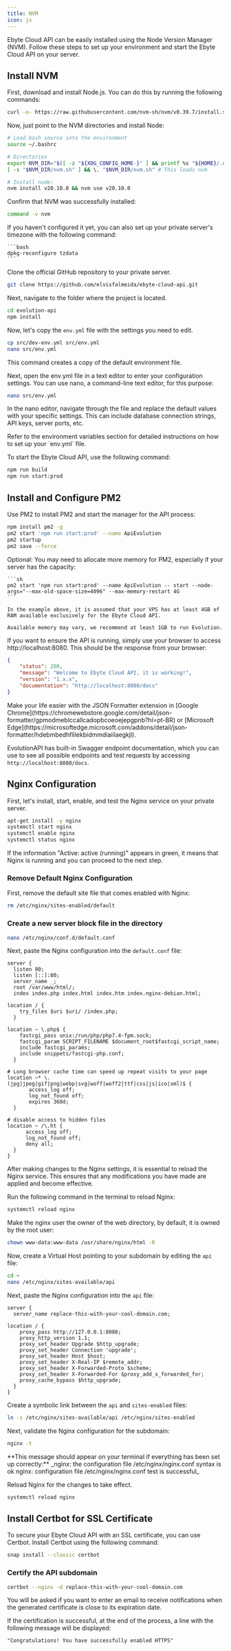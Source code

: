 ```yaml
---
title: NVM
icon: js
---
```


Ebyte Cloud API can be easily installed using the Node Version Manager (NVM). Follow these steps to set up your environment and start the Ebyte Cloud API on your server.

## Install NVM

First, download and install Node.js. You can do this by running the following commands:

```bash
curl -o- https://raw.githubusercontent.com/nvm-sh/nvm/v0.39.7/install.sh | bash
```

Now, just point to the NVM directories and install Node:

```bash Terminal
# Load bash source into the environment
source ~/.bashrc

# Directories
export NVM_DIR="$([ -z "${XDG_CONFIG_HOME-}" ] && printf %s "${HOME}/.nvm" || printf %s "${XDG_CONFIG_HOME}/nvm")"
[ -s "$NVM_DIR/nvm.sh" ] && \. "$NVM_DIR/nvm.sh" # This loads nvm

# Install node:
nvm install v20.10.0 && nvm use v20.10.0
```

Confirm that NVM was successfully installed:

```bash
command -v nvm
```

<Info>
    If you haven't configured it yet, you can also set up your private server's timezone with the following command:

    ```bash
    dpkg-reconfigure tzdata
    ```
</Info>

Clone the official GitHub repository to your private server.

```bash
git clone https://github.com/elvisfalmeida/ebyte-cloud-api.git
```

Next, navigate to the folder where the project is located.

```bash
cd evolution-api
npm install
```

Now, let's copy the `env.yml` file with the settings you need to edit.

```bash
cp src/dev-env.yml src/env.yml
nano src/env.yml
```

This command creates a copy of the default environment file.

Next, open the env.yml file in a text editor to enter your configuration settings. You can use nano, a command-line text editor, for this purpose:

```bash
nano src/env.yml
```

In the nano editor, navigate through the file and replace the default values with your specific settings. This can include database connection strings, API keys, server ports, etc.

<Info>
    Refer to the environment variables section for detailed instructions on how to set up your `env.yml` file.
</Info>

To start the Ebyte Cloud API, use the following command:

```bash
npm run build
npm run start:prod
```

## Install and Configure PM2

Use PM2 to install PM2 and start the manager for the API process:

```bash Terminal
npm install pm2 -g
pm2 start 'npm run start:prod' --name ApiEvolution
pm2 startup
pm2 save --force
```

<Info>
    Optional:
    You may need to allocate more memory for PM2, especially if your server has the capacity:

    ```sh
    pm2 start 'npm run start:prod' --name ApiEvolution -- start --node-args="--max-old-space-size=4096" --max-memory-restart 4G
    ```

    In the example above, it is assumed that your VPS has at least 4GB of RAM available exclusively for the Ebyte Cloud API.

    Available memory may vary, we recommend at least 1GB to run Evolution.
</Info>

If you want to ensure the API is running, simply use your browser to access http://localhost:8080. This should be the response from your browser:

```json http://localhost:8080/
{
    "status": 200,
    "message": "Welcome to Ebyte Cloud API, it is working!",
    "version": "1.x.x",
    "documentation": "http://localhost:8080/docs"
}
```

<Tip>
    Make your life easier with the JSON Formatter extension in [Google Chrome](https://chromewebstore.google.com/detail/json-formatter/gpmodmeblccallcadopbcoeoejepgpnb?hl=pt-BR) or [Microsoft Edge](https://microsoftedge.microsoft.com/addons/detail/json-formatter/hdebmbedhflilekbidmmdiaiilaegkjl).
</Tip>

EvolutionAPI has built-in Swagger endpoint documentation, which you can use to see all possible endpoints and test requests by accessing `http://localhost:8080/docs`.

## Nginx Configuration

First, let's install, start, enable, and test the Nginx service on your private server.

```bash Terminal
apt-get install -y nginx
systemctl start nginx
systemctl enable nginx
systemctl status nginx
```

If the information "Active: active (running)" appears in green, it means that Nginx is running and you can proceed to the next step.

### Remove Default Nginx Configuration

First, remove the default site file that comes enabled with Nginx:

```bash
rm /etc/nginx/sites-enabled/default
```

### Create a new server block file in the directory

```bash
nano /etc/nginx/conf.d/default.conf
```

Next, paste the Nginx configuration into the `default.conf` file:

```nginx /etc/nginx/conf.d/default.conf
server {
  listen 80;
  listen [::]:80;
  server_name _;
  root /var/www/html/;
  index index.php index.html index.htm index.nginx-debian.html;

location / {
    try_files $uri $uri/ /index.php;
  }

location ~ \.php$ {
    fastcgi_pass unix:/run/php/php7.4-fpm.sock;
    fastcgi_param SCRIPT_FILENAME $document_root$fastcgi_script_name;
    include fastcgi_params;
    include snippets/fastcgi-php.conf;
  }

# Long browser cache time can speed up repeat visits to your page
location ~* \.(jpg|jpeg|gif|png|webp|svg|woff|woff2|ttf|css|js|ico|xml)$ {
       access_log off;
       log_not_found off;
       expires 360d;
  }

# disable access to hidden files
location ~ /\.ht {
      access_log off;
      log_not_found off;
      deny all;
  }
}
```

After making changes to the Nginx settings, it is essential to reload the Nginx service. This ensures that any modifications you have made are applied and become effective.

Run the following command in the terminal to reload Nginx:

```bash
systemctl reload nginx
```

Make the nginx user the owner of the web directory, by default, it is owned by the root user:

```bash
chown www-data:www-data /usr/share/nginx/html -R
```

Now, create a Virtual Host pointing to your subdomain by editing the `api` file:

```bash
cd ~
nano /etc/nginx/sites-available/api
```

Next, paste the Nginx configuration into the `api` file:

```nginx /etc/nginx/sites-available/api
server {
  server_name replace-this-with-your-cool-domain.com;

location / {
    proxy_pass http://127.0.0.1:8080;
    proxy_http_version 1.1;
    proxy_set_header Upgrade $http_upgrade;
    proxy_set_header Connection 'upgrade';
    proxy_set_header Host $host;
    proxy_set_header X-Real-IP $remote_addr;
    proxy_set_header X-Forwarded-Proto $scheme;
    proxy_set_header X-Forwarded-For $proxy_add_x_forwarded_for;
    proxy_cache_bypass $http_upgrade;
  }
}
```

Create a symbolic link between the `api` and `sites-enabled` files:

```bash
ln -s /etc/nginx/sites-available/api /etc/nginx/sites-enabled
```

Next, validate the Nginx configuration for the subdomain:

```bash
nginx -t
```

<Note>
    **This message should appear on your terminal if everything has been set up correctly:**
    _nginx: the configuration file /etc/nginx/nginx.conf syntax is ok nginx: configuration file /etc/nginx/nginx.conf test is successful_
</Note>

Reload Nginx for the changes to take effect.

```bash
systemctl reload nginx
```

## Install Certbot for SSL Certificate

To secure your Ebyte Cloud API with an SSL certificate, you can use Certbot. Install Certbot using the following command:

```bash
snap install --classic certbot
```

### Certify the API subdomain

```bash
certbot --nginx -d replace-this-with-your-cool-domain.com
```

You will be asked if you want to enter an email to receive notifications when the generated certificate is close to its expiration date.

<Note>
    If the certification is successful, at the end of the process, a line with the following message will be displayed:

    "Congratulations! You have successfully enabled HTTPS"
</Note>